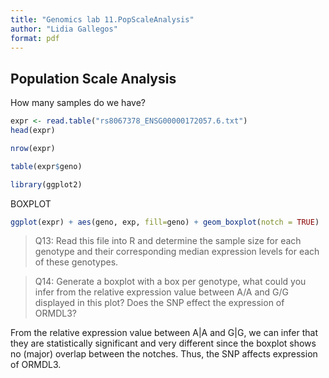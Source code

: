 ```yaml
---
title: "Genomics lab 11.PopScaleAnalysis"
author: "Lidia Gallegos"
format: pdf
---
```


## Population Scale Analysis

How many samples do we have? 
```r
expr <- read.table("rs8067378_ENSG00000172057.6.txt")
head(expr)
```

```r
nrow(expr)
```

```r
table(expr$geno)
```

```r
library(ggplot2)

```

BOXPLOT 

```r
ggplot(expr) + aes(geno, exp, fill=geno) + geom_boxplot(notch = TRUE)
```

> Q13: Read this file into R and determine the sample size for each genotype and their
corresponding median expression levels for each of these genotypes. 

> Q14: Generate a boxplot with a box per genotype, what could you infer from the relative
expression value between A/A and G/G displayed in this plot? Does the SNP effect the
expression of ORMDL3?

From the relative expression value between A|A and G|G, we can infer that they are statistically significant and very different since the boxplot shows no (major) overlap between the notches. Thus, the SNP affects expression of ORMDL3.



